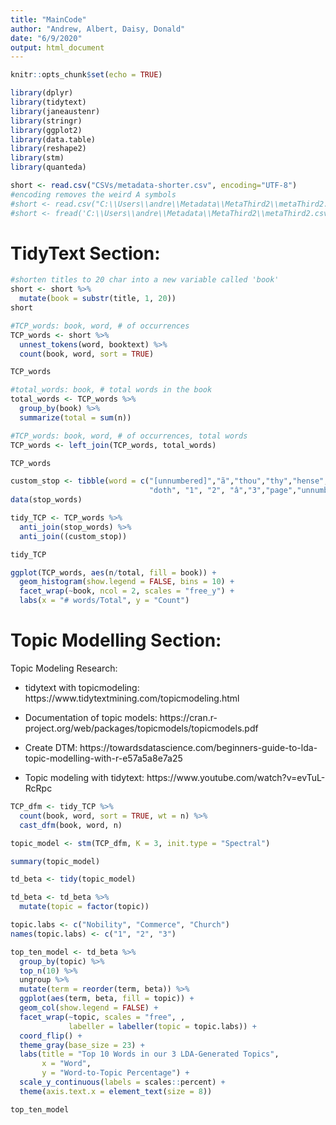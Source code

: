 ```yaml
---
title: "MainCode"
author: "Andrew, Albert, Daisy, Donald"
date: "6/9/2020"
output: html_document
---
```


```r
knitr::opts_chunk$set(echo = TRUE)
```

```r
library(dplyr)
library(tidytext)
library(janeaustenr)
library(stringr)
library(ggplot2)
library(data.table)
library(reshape2)
library(stm)
library(quanteda)
```

```r
short <- read.csv("CSVs/metadata-shorter.csv", encoding="UTF-8")
#encoding removes the weird A symbols
#short <- read.csv("C:\\Users\\andre\\Metadata\\MetaThird2\\metaThird2.csv")
#short <- fread('C:\\Users\\andre\\Metadata\\MetaThird2\\metaThird2.csv')
```

# TidyText Section:

```r
#shorten titles to 20 char into a new variable called 'book'
short <- short %>%
  mutate(book = substr(title, 1, 20)) 
short

#TCP_words: book, word, # of occurrences
TCP_words <- short %>%
  unnest_tokens(word, booktext) %>%
  count(book, word, sort = TRUE)

TCP_words

#total_words: book, # total words in the book
total_words <- TCP_words %>%
  group_by(book) %>%
  summarize(total = sum(n))

#TCP_words: book, word, # of occurrences, total words 
TCP_words <- left_join(TCP_words, total_words)

TCP_words
```

```r
custom_stop <- tibble(word = c("[unnumbered]","ã","thou","thy","hense","\210â", 
                               "doth", "1", "2", "â","3","page","unnumbered"))
data(stop_words)

tidy_TCP <- TCP_words %>%
  anti_join(stop_words) %>%
  anti_join((custom_stop))

tidy_TCP
```

```r
ggplot(TCP_words, aes(n/total, fill = book)) +
  geom_histogram(show.legend = FALSE, bins = 10) +
  facet_wrap(~book, ncol = 2, scales = "free_y") + 
  labs(x = "# words/Total", y = "Count")
```

# Topic Modelling Section: 

Topic Modeling Research:

- tidytext with topicmodeling: https://www.tidytextmining.com/topicmodeling.html

- Documentation of topic models: https://cran.r-project.org/web/packages/topicmodels/topicmodels.pdf

- Create DTM: https://towardsdatascience.com/beginners-guide-to-lda-topic-modelling-with-r-e57a5a8e7a25

- Topic modeling with tidytext: https://www.youtube.com/watch?v=evTuL-RcRpc


```r
TCP_dfm <- tidy_TCP %>%
  count(book, word, sort = TRUE, wt = n) %>%
  cast_dfm(book, word, n)

topic_model <- stm(TCP_dfm, K = 3, init.type = "Spectral")
```

```r
summary(topic_model)
```
```r
td_beta <- tidy(topic_model)

td_beta <- td_beta %>%
  mutate(topic = factor(topic))

topic.labs <- c("Nobility", "Commerce", "Church")
names(topic.labs) <- c("1", "2", "3")

top_ten_model <- td_beta %>%
  group_by(topic) %>%
  top_n(10) %>%
  ungroup %>%
  mutate(term = reorder(term, beta)) %>%
  ggplot(aes(term, beta, fill = topic)) + 
  geom_col(show.legend = FALSE) + 
  facet_wrap(~topic, scales = "free", , 
             labeller = labeller(topic = topic.labs)) + 
  coord_flip() + 
  theme_gray(base_size = 23) + 
  labs(title = "Top 10 Words in our 3 LDA-Generated Topics",
       x = "Word",
       y = "Word-to-Topic Percentage") +
  scale_y_continuous(labels = scales::percent) + 
  theme(axis.text.x = element_text(size = 8))

top_ten_model
```


